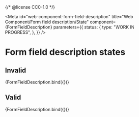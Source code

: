 {/* @license CC0-1.0 */}


<Meta
  id="web-component-form-field-description"
  title="Web Component/Form field description/State"
  component={FormFieldDescription}
  parameters={{
    status: {
      type: "WORK IN PROGRESS",
    },
  }}
/>

# Form field description states

## Invalid

<Canvas>
  <Story
    name="Invalid"
    args={{
      id: "6fda501a-1512-4310-800d-7e4b5d305823",
      innerHTML: "This is a required field and must not be left empty.",
      status: "invalid",
    }}
  >
    {FormFieldDescription.bind({})}
  </Story>
</Canvas>

## Valid

<Canvas>
  <Story
    name="Valid"
    args={{
      id: "6fda501a-1512-4310-800d-7e4b5d305823",
      innerHTML: "This is very safe password!",
      status: "valid",
    }}
  >
    {FormFieldDescription.bind({})}
  </Story>
</Canvas>
